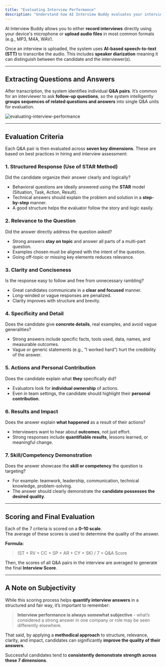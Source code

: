```yaml
---
title: "Evaluating Interview Performance"
description: "Understand how AI Interview Buddy evaluates your interview answers using a structured, AI-assisted methodology."
---
```


AI Interview Buddy allows you to either **record interviews** directly using your device's microphone or **upload audio files** in most common formats (e.g., MP3, M4A, WAV).

Once an interview is uploaded, the system uses **AI-based speech-to-text (STT)** to transcribe the audio. This includes **speaker diarization** meaning it can distinguish between the candidate and the interviewer(s).

---

## Extracting Questions and Answers

After transcription, the system identifies individual **Q&A pairs**. It’s common for an interviewer to ask **follow-up questions**, so the system intelligently **groups sequences of related questions and answers** into single Q&A units for evaluation.

![evaluating-interview-performance](/images/methodology/evaluating-interview-performance.png)

---

## Evaluation Criteria

Each Q&A pair is then evaluated across **seven key dimensions**. These are based on best practices in hiring and interview assessment:

### 1. Structured Response (Use of STAR Method)

Did the candidate organize their answer clearly and logically?

- Behavioral questions are ideally answered using the **STAR** model (Situation, Task, Action, Result).
- Technical answers should explain the problem and solution in a **step-by-step** manner.
- A good structure helps the evaluator follow the story and logic easily.

### 2. Relevance to the Question

Did the answer directly address the question asked?

- Strong answers **stay on topic** and answer all parts of a multi-part question.
- Examples chosen must be aligned with the intent of the question.
- Going off-topic or missing key elements reduces relevance.

### 3. Clarity and Conciseness

Is the response easy to follow and free from unnecessary rambling?

- Great candidates communicate in a **clear and focused** manner.
- Long-winded or vague responses are penalized.
- Clarity improves with structure and brevity.

### 4. Specificity and Detail

Does the candidate give **concrete details**, real examples, and avoid vague generalities?

- Strong answers include specific facts, tools used, data, names, and measurable outcomes.
- Vague or generic statements (e.g., “I worked hard”) hurt the credibility of the answer.

### 5. Actions and Personal Contribution

Does the candidate explain what **they** specifically did?

- Evaluators look for **individual ownership** of actions.
- Even in team settings, the candidate should highlight their **personal contribution**.

### 6. Results and Impact

Does the answer explain **what happened** as a result of their actions?

- Interviewers want to hear about **outcomes**, not just effort.
- Strong responses include **quantifiable results**, lessons learned, or meaningful change.

### 7. Skill/Competency Demonstration

Does the answer showcase the **skill or competency** the question is targeting?

- For example: teamwork, leadership, communication, technical knowledge, problem-solving.
- The answer should clearly demonstrate the **candidate possesses the desired quality**.

---

## Scoring and Final Evaluation

Each of the 7 criteria is scored on a **0–10 scale**.  
The average of these scores is used to determine the quality of the answer.

**Formula:**

> (ST + RV + CC + SP + AR + CY + SK) / 7 = Q&A Score


Then, the scores of all Q&A pairs in the interview are averaged to generate the final **Interview Score**.

---

## A Note on Subjectivity

While this scoring process helps **quantify interview answers** in a structured and fair way, it’s important to remember:

> **Interview performance is always somewhat subjective** - what’s considered a strong answer in one company or role may be seen differently elsewhere.

That said, by applying a **methodical approach** to structure, relevance, clarity, and impact, candidates can significantly **improve the quality of their answers**.

Successful candidates tend to **consistently demonstrate strength across these 7 dimensions**.


